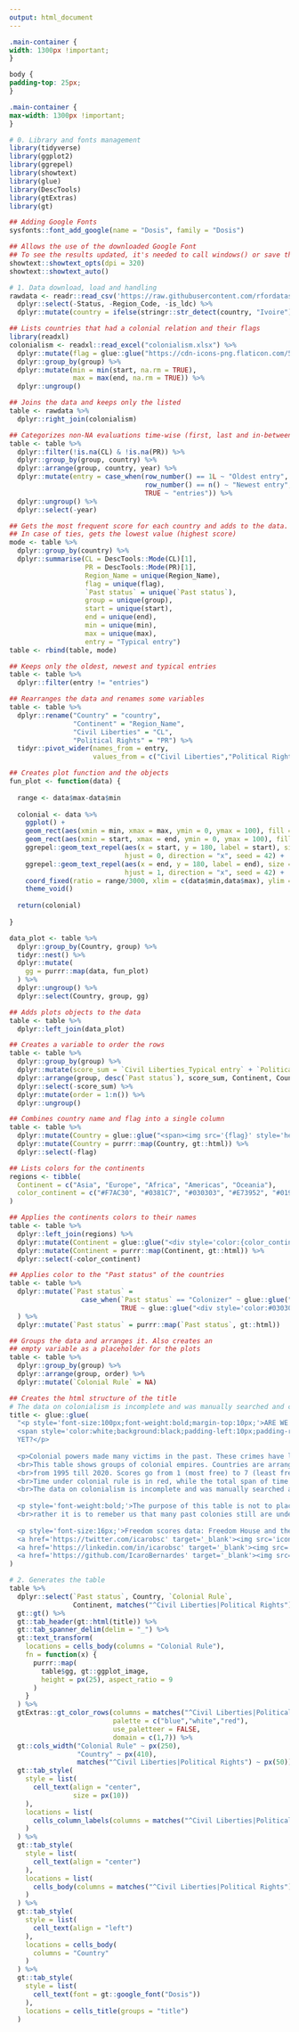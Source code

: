 ```yaml
---
output: html_document
---
```


```css

.main-container {
width: 1300px !important;
}

body {
padding-top: 25px;
}

.main-container {
max-width: 1300px !important;
}

```

```r

# 0. Library and fonts management
library(tidyverse)
library(ggplot2)
library(ggrepel)
library(showtext)
library(glue)
library(DescTools)
library(gtExtras)
library(gt)

## Adding Google Fonts
sysfonts::font_add_google(name = "Dosis", family = "Dosis")

## Allows the use of the downloaded Google Font
## To see the results updated, it's needed to call windows() or save the image
showtext::showtext_opts(dpi = 320)
showtext::showtext_auto()

# 1. Data download, load and handling
rawdata <- readr::read_csv('https://raw.githubusercontent.com/rfordatascience/tidytuesday/master/data/2022/2022-02-22/freedom.csv') %>% 
  dplyr::select(-Status, -Region_Code, -is_ldc) %>% 
  dplyr::mutate(country = ifelse(stringr::str_detect(country, "Ivoire"), "Côte d'Ivoire", country))

## Lists countries that had a colonial relation and their flags
library(readxl)
colonialism <- readxl::read_excel("colonialism.xlsx") %>% 
  dplyr::mutate(flag = glue::glue("https://cdn-icons-png.flaticon.com/512/197/{flag}.png")) %>% 
  dplyr::group_by(group) %>%
  dplyr::mutate(min = min(start, na.rm = TRUE),
                max = max(end, na.rm = TRUE)) %>% 
  dplyr::ungroup()

## Joins the data and keeps only the listed
table <- rawdata %>% 
  dplyr::right_join(colonialism)

## Categorizes non-NA evaluations time-wise (first, last and in-between)
table <- table %>% 
  dplyr::filter(!is.na(CL) & !is.na(PR)) %>% 
  dplyr::group_by(group, country) %>% 
  dplyr::arrange(group, country, year) %>% 
  dplyr::mutate(entry = case_when(row_number() == 1L ~ "Oldest entry",
                                  row_number() == n() ~ "Newest entry",
                                  TRUE ~ "entries")) %>% 
  dplyr::ungroup() %>% 
  dplyr::select(-year)

## Gets the most frequent score for each country and adds to the data.
## In case of ties, gets the lowest value (highest score)
mode <- table %>% 
  dplyr::group_by(country) %>% 
  dplyr::summarise(CL = DescTools::Mode(CL)[1],
                   PR = DescTools::Mode(PR)[1],
                   Region_Name = unique(Region_Name),
                   flag = unique(flag),
                   `Past status` = unique(`Past status`),
                   group = unique(group),
                   start = unique(start),
                   end = unique(end),
                   min = unique(min),
                   max = unique(max),
                   entry = "Typical entry")
table <- rbind(table, mode)

## Keeps only the oldest, newest and typical entries
table <- table %>% 
  dplyr::filter(entry != "entries")

## Rearranges the data and renames some variables
table <- table %>% 
  dplyr::rename("Country" = "country",
                "Continent" = "Region_Name",
                "Civil Liberties" = "CL",
                "Political Rights" = "PR") %>% 
  tidyr::pivot_wider(names_from = entry,
                     values_from = c("Civil Liberties","Political Rights"))

## Creates plot function and the objects
fun_plot <- function(data) {
  
  range <- data$max-data$min
  
  colonial <- data %>% 
    ggplot() +
    geom_rect(aes(xmin = min, xmax = max, ymin = 0, ymax = 100), fill = "gray") +
    geom_rect(aes(xmin = start, xmax = end, ymin = 0, ymax = 100), fill = "red") +
    ggrepel::geom_text_repel(aes(x = start, y = 180, label = start), size = 22,
                             hjust = 0, direction = "x", seed = 42) +
    ggrepel::geom_text_repel(aes(x = end, y = 180, label = end), size = 22,
                             hjust = 1, direction = "x", seed = 42) +
    coord_fixed(ratio = range/3000, xlim = c(data$min,data$max), ylim = c(0, 250), expand = FALSE) +
    theme_void()
  
  return(colonial)
  
}

data_plot <- table %>% 
  dplyr::group_by(Country, group) %>% 
  tidyr::nest() %>% 
  dplyr::mutate(
    gg = purrr::map(data, fun_plot)
  ) %>% 
  dplyr::ungroup() %>% 
  dplyr::select(Country, group, gg)

## Adds plots objects to the data
table <- table %>% 
  dplyr::left_join(data_plot)

## Creates a variable to order the rows
table <- table %>%
  dplyr::group_by(group) %>%
  dplyr::mutate(score_sum = `Civil Liberties_Typical entry` + `Political Rights_Typical entry`) %>%
  dplyr::arrange(group, desc(`Past status`), score_sum, Continent, Country) %>%
  dplyr::select(-score_sum) %>%
  dplyr::mutate(order = 1:n()) %>%
  dplyr::ungroup()

## Combines country name and flag into a single column
table <- table %>%
  dplyr::mutate(Country = glue::glue("<span><img src='{flag}' style='height:12px; margin-right:7px;'></span><span>{Country}</span>")) %>%
  dplyr::mutate(Country = purrr::map(Country, gt::html)) %>%
  dplyr::select(-flag)

## Lists colors for the continents
regions <- tibble(
  Continent = c("Asia", "Europe", "Africa", "Americas", "Oceania"),
  color_continent = c("#F7AC30", "#0381C7", "#030303", "#E73952", "#01964A")
)

## Applies the continents colors to their names
table <- table %>%
  dplyr::left_join(regions) %>%
  dplyr::mutate(Continent = glue::glue("<div style='color:{color_continent}; font-weight:bold; width:100px;'>{Continent}</div>")) %>%
  dplyr::mutate(Continent = purrr::map(Continent, gt::html)) %>%
  dplyr::select(-color_continent)

## Applies color to the "Past status" of the countries
table <- table %>%
  dplyr::mutate(`Past status` =
                  case_when(`Past status` == "Colonizer" ~ glue::glue("<div style='color:#0381C7; font-weight:bold; width:150px;'>{`Past status`}</div>"),
                            TRUE ~ glue::glue("<div style='color:#030303; font-weight:bold; width:150px;'>{`Past status`}</div>"))
  ) %>%
  dplyr::mutate(`Past status` = purrr::map(`Past status`, gt::html))

## Groups the data and arranges it. Also creates an
## empty variable as a placeholder for the plots
table <- table %>%
  dplyr::group_by(group) %>%
  dplyr::arrange(group, order) %>%
  dplyr::mutate(`Colonial Rule` = NA)

## Creates the html structure of the title
# The data on colonialism is incomplete and was manually searched and collected from Wikipedia
title <- glue::glue(
  "<p style='font-size:100px;font-weight:bold;margin-top:10px;'>ARE WE
  <span style='color:white;background:black;padding-left:10px;padding-right:10px;'>FREE</span>
  YET?</p>
  
  <p>Colonial powers made many victims in the past. These crimes have lingering consequences such as underdevelopment, inequality and national divides.
  <br>This table shows groups of colonial empires. Countries are arranged by the sum of their most frequent score in Civil Liberties and Political Rights
  <br>from 1995 till 2020. Scores go from 1 (most free) to 7 (least free). Furthermore the period of colonial rule is shown in bars.
  <br>Time under colonial rule is in red, while the total span of time as ruler is gray. The scales of the bars are different for each group.
  <br>The data on colonialism is incomplete and was manually searched and collected from Wikipedia.</p>
  
  <p style='font-weight:bold;'>The purpose of this table is not to place all the blame in Colonialism for the current tragedies in many countries,
  <br>rather it is to remeber us that many past colonies still are under shackles, while many past colonizers enjoy Freedom.</p>
  
  <p style='font-size:16px;'>Freedom scores data: Freedom House and the United Nations by way of Arthur Cheib | Colonial rule data: Wikipedia | Table by: Ícaro Bernardes - @IcaroBSC
  <a href='https://twitter.com/icarobsc' target='_blank'><img src='icons/twitter.png' style='height:15px;margin-left:5px;margin-bottom:3px;'></a>
  <a href='https://linkedin.com/in/icarobsc' target='_blank'><img src='icons/linkedin.png' style='height:15px;margin-left:5px;margin-bottom:3px;'></a>
  <a href='https://github.com/IcaroBernardes' target='_blank'><img src='icons/github.png' style='height:15px;margin-left:5px;margin-bottom:3px;'></a></p>"
)

# 2. Generates the table
table %>%
  dplyr::select(`Past status`, Country, `Colonial Rule`,
                Continent, matches("^Civil Liberties|Political Rights")) %>%
  gt::gt() %>%
  gt::tab_header(gt::html(title)) %>%
  gt::tab_spanner_delim(delim = "_") %>%
  gt::text_transform(
    locations = cells_body(columns = "Colonial Rule"),
    fn = function(x) {
      purrr::map(
        table$gg, gt::ggplot_image,
        height = px(25), aspect_ratio = 9
      )
    }
  ) %>%
  gtExtras::gt_color_rows(columns = matches("^Civil Liberties|Political Rights"),
                          palette = c("blue","white","red"),
                          use_paletteer = FALSE,
                          domain = c(1,7)) %>%
  gt::cols_width("Colonial Rule" ~ px(250),
                 "Country" ~ px(410),
                 matches("^Civil Liberties|Political Rights") ~ px(50)) %>%
  gt::tab_style(
    style = list(
      cell_text(align = "center",
                size = px(10))
    ),
    locations = list(
      cells_column_labels(columns = matches("^Civil Liberties|Political Rights"))
    )
  ) %>%
  gt::tab_style(
    style = list(
      cell_text(align = "center")
    ),
    locations = list(
      cells_body(columns = matches("^Civil Liberties|Political Rights"))
    )
  ) %>%
  gt::tab_style(
    style = list(
      cell_text(align = "left")
    ),
    locations = cells_body(
      columns = "Country"
    )
  ) %>%
  gt::tab_style(
    style = list(
      cell_text(font = gt::google_font("Dosis"))
    ),
    locations = cells_title(groups = "title")
  )

```
